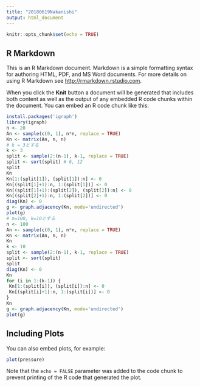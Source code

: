 ```yaml
---
title: "20180619Nakanishi"
output: html_document
---
```


```r
knitr::opts_chunk$set(echo = TRUE)
```

## R Markdown

This is an R Markdown document. Markdown is a simple formatting syntax for authoring HTML, PDF, and MS Word documents. For more details on using R Markdown see <http://rmarkdown.rstudio.com>.

When you click the **Knit** button a document will be generated that includes both content as well as the output of any embedded R code chunks within the document. You can embed an R code chunk like this:

```r
install.packages('igraph')
library(igraph)
n <- 20
An <- sample(c(0, 1), n*n, replace = TRUE)
Kn <- matrix(An, n, n)
# k = 3とする
k <- 3
split <- sample(2:(n-1), k-1, replace = TRUE)
split <- sort(split) # 6, 12
split
Kn
Kn[1:(split[1]), (split[1]):n] <- 0
Kn[(split[1]+1):n, 1:(split[1])] <- 0
Kn[(split[1]+1):(split[2]), (split[2]):n] <- 0
Kn[(split[2]+1):n, 1:(split[2])] <- 0
diag(Kn) <- 0
g <- graph.adjacency(Kn, mode='undirected')
plot(g)
# n=100, k=10とする
n <- 100
An <- sample(c(0, 1), n*n, replace = TRUE)
Kn <- matrix(An, n, n)
Kn
k <- 10
split <- sample(2:(n-1), k-1, replace = TRUE)
split <- sort(split) 
split
diag(Kn) <- 0
Kn
for (i in 1:(k-1)) {
 Kn[1:(split[i]), (split[i]):n] <- 0
 Kn[(split[i]+1):n, 1:(split[i])] <- 0
}
Kn
g <- graph.adjacency(Kn, mode='undirected')
plot(g)
```

## Including Plots

You can also embed plots, for example:

```r
plot(pressure)
```

Note that the `echo = FALSE` parameter was added to the code chunk to prevent printing of the R code that generated the plot.
